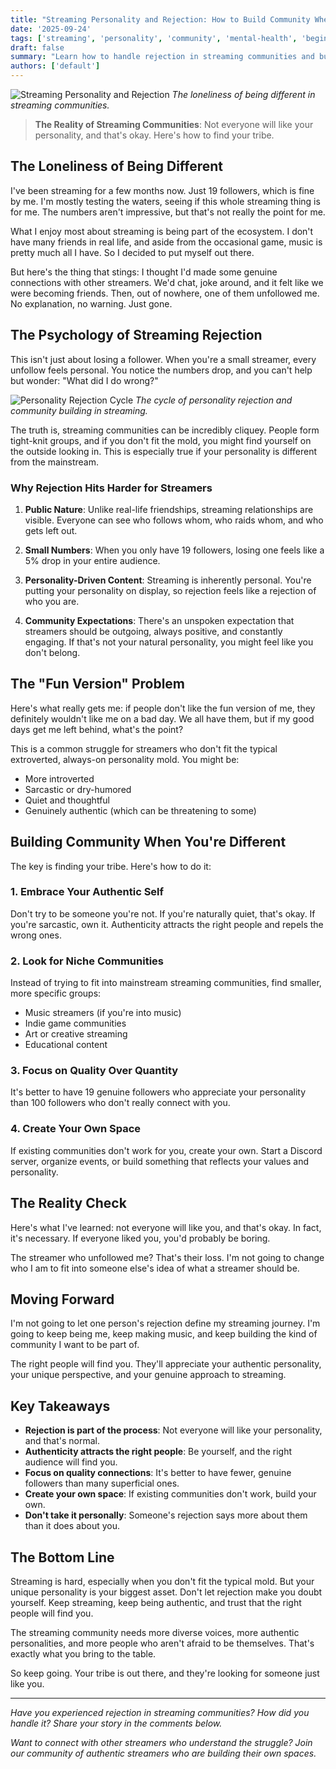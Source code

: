 ```yaml
---
title: "Streaming Personality and Rejection: How to Build Community When You Feel Like an Outcast (2025)"
date: '2025-09-24'
tags: ['streaming', 'personality', 'community', 'mental-health', 'beginner-guide']
draft: false
summary: "Learn how to handle rejection in streaming communities and build genuine connections when your personality doesn't fit the mainstream mold."
authors: ['default']
---
```


![Streaming Personality and Rejection](/static/images/streaming-personality-rejection-building-community/banner.png)
*The loneliness of being different in streaming communities.*

> **The Reality of Streaming Communities**: Not everyone will like your personality, and that's okay. Here's how to find your tribe.

## The Loneliness of Being Different

I've been streaming for a few months now. Just 19 followers, which is fine by me. I'm mostly testing the waters, seeing if this whole streaming thing is for me. The numbers aren't impressive, but that's not really the point for me.

What I enjoy most about streaming is being part of the ecosystem. I don't have many friends in real life, and aside from the occasional game, music is pretty much all I have. So I decided to put myself out there.

But here's the thing that stings: I thought I'd made some genuine connections with other streamers. We'd chat, joke around, and it felt like we were becoming friends. Then, out of nowhere, one of them unfollowed me. No explanation, no warning. Just gone.

## The Psychology of Streaming Rejection

This isn't just about losing a follower. When you're a small streamer, every unfollow feels personal. You notice the numbers drop, and you can't help but wonder: "What did I do wrong?"

![Personality Rejection Cycle](/static/images/streaming-personality-rejection-building-community/personality-rejection-cycle.png)
*The cycle of personality rejection and community building in streaming.*

The truth is, streaming communities can be incredibly cliquey. People form tight-knit groups, and if you don't fit the mold, you might find yourself on the outside looking in. This is especially true if your personality is different from the mainstream.

### Why Rejection Hits Harder for Streamers

1. **Public Nature**: Unlike real-life friendships, streaming relationships are visible. Everyone can see who follows whom, who raids whom, and who gets left out.

2. **Small Numbers**: When you only have 19 followers, losing one feels like a 5% drop in your entire audience.

3. **Personality-Driven Content**: Streaming is inherently personal. You're putting your personality on display, so rejection feels like a rejection of who you are.

4. **Community Expectations**: There's an unspoken expectation that streamers should be outgoing, always positive, and constantly engaging. If that's not your natural personality, you might feel like you don't belong.

## The "Fun Version" Problem

Here's what really gets me: if people don't like the fun version of me, they definitely wouldn't like me on a bad day. We all have them, but if my good days get me left behind, what's the point?

This is a common struggle for streamers who don't fit the typical extroverted, always-on personality mold. You might be:
- More introverted
- Sarcastic or dry-humored
- Quiet and thoughtful
- Genuinely authentic (which can be threatening to some)

## Building Community When You're Different

The key is finding your tribe. Here's how to do it:

### 1. Embrace Your Authentic Self

Don't try to be someone you're not. If you're naturally quiet, that's okay. If you're sarcastic, own it. Authenticity attracts the right people and repels the wrong ones.

### 2. Look for Niche Communities

Instead of trying to fit into mainstream streaming communities, find smaller, more specific groups:
- Music streamers (if you're into music)
- Indie game communities
- Art or creative streaming
- Educational content

### 3. Focus on Quality Over Quantity

It's better to have 19 genuine followers who appreciate your personality than 100 followers who don't really connect with you.

### 4. Create Your Own Space

If existing communities don't work for you, create your own. Start a Discord server, organize events, or build something that reflects your values and personality.

## The Reality Check

Here's what I've learned: not everyone will like you, and that's okay. In fact, it's necessary. If everyone liked you, you'd probably be boring.

The streamer who unfollowed me? That's their loss. I'm not going to change who I am to fit into someone else's idea of what a streamer should be.

## Moving Forward

I'm not going to let one person's rejection define my streaming journey. I'm going to keep being me, keep making music, and keep building the kind of community I want to be part of.

The right people will find you. They'll appreciate your authentic personality, your unique perspective, and your genuine approach to streaming.

## Key Takeaways

- **Rejection is part of the process**: Not everyone will like your personality, and that's normal.
- **Authenticity attracts the right people**: Be yourself, and the right audience will find you.
- **Focus on quality connections**: It's better to have fewer, genuine followers than many superficial ones.
- **Create your own space**: If existing communities don't work, build your own.
- **Don't take it personally**: Someone's rejection says more about them than it does about you.

## The Bottom Line

Streaming is hard, especially when you don't fit the typical mold. But your unique personality is your biggest asset. Don't let rejection make you doubt yourself. Keep streaming, keep being authentic, and trust that the right people will find you.

The streaming community needs more diverse voices, more authentic personalities, and more people who aren't afraid to be themselves. That's exactly what you bring to the table.

So keep going. Your tribe is out there, and they're looking for someone just like you.

---

*Have you experienced rejection in streaming communities? How did you handle it? Share your story in the comments below.*

*Want to connect with other streamers who understand the struggle? Join our community of authentic streamers who are building their own spaces.*
